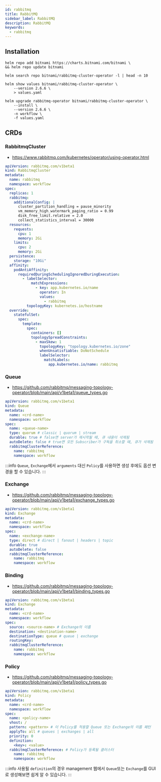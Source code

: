```yaml
---
id: rabbitmq
title: RabbitMQ
sidebar_label: RabbitMQ
description: RabbitMQ
keywords:
  - rabbitmq
---
```


## Installation

```shell
helm repo add bitnami https://charts.bitnami.com/bitnami \
&& helm repo update bitnami
```

```shell
helm search repo bitnami/rabbitmq-cluster-operator -l | head -n 10
```

```shell
helm show values bitnami/rabbitmq-cluster-operator \
    --version 2.6.6 \
    > values.yaml
```

```shell
helm upgrade rabbitmq-operator bitnami/rabbitmq-cluster-operator \
    --install \
    --version 2.6.6 \
    -n workflow \
    -f values.yaml
```

## CRDs

### RabbitmqCluster

- https://www.rabbitmq.com/kubernetes/operator/using-operator.html

```yaml
apiVersion: rabbitmq.com/v1beta1
kind: RabbitmqCluster
metadata:
  name: rabbitmq
  namespace: workflow
spec:
  replicas: 1
  rabbitmq:
    additionalConfig: |
      cluster_partition_handling = pause_minority
      vm_memory_high_watermark_paging_ratio = 0.99
      disk_free_limit.relative = 2.0
      collect_statistics_interval = 30000
  resources:
    requests:
      cpu: 1
      memory: 2Gi
    limits:
      cpu: 2
      memory: 2Gi
  persistence:
    storage: "10Gi"
  affinity:
    podAntiAffinity:
      requiredDuringSchedulingIgnoredDuringExecution:
        - labelSelector:
            matchExpressions:
              - key: app.kubernetes.io/name
                operator: In
                values:
                  - rabbitmq
          topologyKey: kubernetes.io/hostname
  override:
    statefulSet:
      spec:
        template:
          spec:
            containers: []
            topologySpreadConstraints:
              - maxSkew: 1
                topologyKey: "topology.kubernetes.io/zone"
                whenUnsatisfiable: DoNotSchedule
                labelSelector:
                  matchLabels:
                    app.kubernetes.io/name: rabbitmq
```

### Queue

- https://github.com/rabbitmq/messaging-topology-operator/blob/main/api/v1beta1/queue_types.go

```yaml
apiVersion: rabbitmq.com/v1beta1
kind: Queue
metadata:
  name: <crd-name>
  namespace: workflow
spec:
  name: <queue-name>
  type: quorum # classic | quorum | stream
  durable: true # false면 server가 재시작될 때, 큐 내용이 삭제됨
  autoDelete: false # true면 모든 Subscriber가 구독을 취소할 때, 큐가 삭제됨
  rabbitmqClusterReference:
    name: rabbitmq
    namespace: workflow
```

:::info
`Queue`, `Exchange`에서 `arguments` 대신 `Policy`를 사용하면 생성 후에도 옵션 변경을 할 수 있습니다.
:::

### Exchange

- https://github.com/rabbitmq/messaging-topology-operator/blob/main/api/v1beta1/exchange_types.go

```yaml
apiVersion: rabbitmq.com/v1beta1
kind: Exchange
metadata:
  name: <crd-name>
  namespace: workflow
spec:
  name: <exchange-name>
  type: direct # direct | fanout | headers | topic
  durable: true
  autoDelete: false
  rabbitmqClusterReference:
    name: rabbitmq
    namespace: workflow
```

### Binding

- https://github.com/rabbitmq/messaging-topology-operator/blob/main/api/v1beta1/binding_types.go

```yaml
apiVersion: rabbitmq.com/v1beta1
kind: Exchange
metadata:
  name: <crd-name>
  namespace: workflow
spec:
  source: <source-name> # Exchange의 이름
  destination: <destination-name>
  destinationType: queue # queue | exchange
  routingKey:
  rabbitmqClusterReference:
    name: rabbitmq
    namespace: workflow
```

### Policy

- https://github.com/rabbitmq/messaging-topology-operator/blob/main/api/v1beta1/policy_types.go

```yaml
apiVersion: rabbitmq.com/v1beta1
kind: Policy
metadata:
  name: <crd-name>
  namespace: workflow
spec:
  name: <policy-name>
  vhost: /
  pattern: <pattern> # 이 Policy를 적용할 Queue 또는 Exchange의 이름 패턴
  applyTo: all # queues | exchanges | all
  priority: 0
  definition:
    <key>: <value>
  rabbitmqClusterReference: # Policy가 등록될 클러스터
    name: rabbitmq
    namespace: workflow
```

:::info
사용될 `definition`의 경우 management 웹에서 `Queue`또는 `Exchange`를 GUI로 생성해보면 쉽게 알 수 있습니다.
:::
